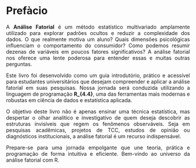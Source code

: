 ```{=html}
<style>
body{text-align: justify}
</style>
```

:::: progress
::: {.progress-bar style="width: 100%;"}
:::
::::

# **Prefàcio** {.unnumbered}


A **Análise Fatorial** é um método estatístico multivariado amplamente utilizado para explorar padrões ocultos e reduzir a complexidade dos dados. O que realmente motiva um aluno? Quais dimensões psicológicas influenciam o comportamento do consumidor? Como podemos resumir dezenas de variáveis em poucos fatores significativos? A análise fatorial nos oferece uma lente poderosa para entender essas e muitas outras perguntas.

Este livro foi desenvolvido como um guia introdutório, prático e acessível para estudantes universitários que desejam compreender e aplicar a análise fatorial em suas pesquisas. Nossa jornada será conduzida utilizando a linguagem de programação **R_{4.4}**, uma das ferramentas mais modernas e robustas em ciência de dados e estatística aplicada.

O objetivo deste livro não é apenas ensinar uma técnica estatística, mas despertar o olhar analítico e investigativo de quem deseja descobrir as estruturas invisíveis que regem os fenômenos observáveis. Seja em pesquisas acadêmicas, projetos de TCC, estudos de opinião ou diagnósticos institucionais, a análise fatorial é um recurso indispensável.

Prepare-se para uma jornada empolgante que une teoria, prática e programação de forma intuitiva e eficiente. Bem-vindo ao universo da análise fatorial com R.


:::: progress
::: {.progress-bar style="width: 100%;"}
:::
::::
